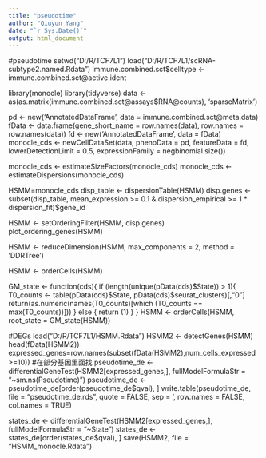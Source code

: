 ---
title: "pseudotime"
author: "Qiuyun Yang"
date: "`r Sys.Date()`"
output: html_document
---
#pseudotime
setwd("D:/R/TCF7L1")
load("D:/R/TCF7L1/scRNA-subtype2.named.Rdata")
immune.combined.sct$celltype <- immune.combined.sct@active.ident

library(monocle)
library(tidyverse)
data <- as(as.matrix(immune.combined.sct@assays$RNA@counts), 'sparseMatrix')

pd <- new('AnnotatedDataFrame', data = immune.combined.sct@meta.data)
fData <- data.frame(gene_short_name = row.names(data), row.names = row.names(data))
fd <- new('AnnotatedDataFrame', data = fData)
monocle_cds <- newCellDataSet(data,
                              phenoData = pd,
                              featureData = fd,
                              lowerDetectionLimit = 0.5,
                              expressionFamily = negbinomial.size())

monocle_cds <- estimateSizeFactors(monocle_cds)
monocle_cds <- estimateDispersions(monocle_cds)


HSMM=monocle_cds
disp_table <- dispersionTable(HSMM)
disp.genes <- subset(disp_table, mean_expression >= 0.1 & dispersion_empirical >= 1 * dispersion_fit)$gene_id

HSMM <- setOrderingFilter(HSMM, disp.genes)
plot_ordering_genes(HSMM)

HSMM <- reduceDimension(HSMM, max_components = 2,
                        method = 'DDRTree')

HSMM <- orderCells(HSMM)

GM_state <- function(cds){
  if (length(unique(pData(cds)$State)) > 1){
    T0_counts <- table(pData(cds)$State, pData(cds)$seurat_clusters)[,"0"]
    return(as.numeric(names(T0_counts)[which
                                       (T0_counts == max(T0_counts))]))
  } else {
    return (1)
  }
}
HSMM <- orderCells(HSMM, root_state = GM_state(HSMM))

#DEGs
load("D:/R/TCF7L1/HSMM.Rdata")
HSMM2 <-  detectGenes(HSMM)
head(fData(HSMM2))
expressed_genes=row.names(subset(fData(HSMM2),num_cells_expressed>=10)) #在部分基因里面找
pseudotime_de <- differentialGeneTest(HSMM2[expressed_genes,],
                                      fullModelFormulaStr = "~sm.ns(Pseudotime)")
pseudotime_de <- pseudotime_de[order(pseudotime_de$qval), ] 
write.table(pseudotime_de, file = "pseudotime_de.rds", quote = FALSE, sep = '\t', row.names = FALSE, col.names = TRUE) 

states_de <- differentialGeneTest(HSMM2[expressed_genes,], 
                                  fullModelFormulaStr = "~State") 
states_de <- states_de[order(states_de$qval), ] 
save(HSMM2, file = "HSMM_monocle.Rdata") 